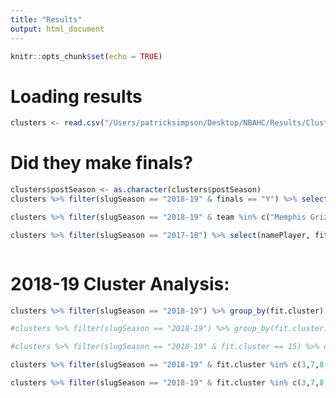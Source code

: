 ```yaml
---
title: "Results"
output: html_document
---
```


```r
knitr::opts_chunk$set(echo = TRUE)
```

# Loading results
```r
clusters <- read.csv("/Users/patricksimpson/Desktop/NBAHC/Results/Clusters.csv")
```

# Did they make finals?
```r
clusters$postSeason <- as.character(clusters$postSeason)
clusters %>% filter(slugSeason == "2018-19" & finals == "Y") %>% select(namePlayer, fit.cluster) %>% group_by(fit.cluster) %>% summarise(count=n()) %>% mutate(prop = count / sum(count))

clusters %>% filter(slugSeason == "2018-19" & team %in% c("Memphis Grizzlies", "Phoenix Suns")) %>% select(namePlayer, fit.cluster) %>% group_by(fit.cluster) %>% summarise(count=n()) %>% mutate(prop = count / sum(count))

```

```r
clusters %>% filter(slugSeason == "2017-18") %>% select(namePlayer, fit.cluster) %>% group_by(fit.cluster) %>% summarise(count=n()) %>% mutate(prop = count / sum(count))



```



# 2018-19 Cluster Analysis:
```r

clusters %>% filter(slugSeason == "2018-19") %>% group_by(fit.cluster) %>% summarise(shooting = mean(three), midrange = mean(midrange), defense = mean(defense), bpm = mean(BPM), vorp = mean(VORP), count=n())


```



```r

#clusters %>% filter(slugSeason == "2018-19") %>% group_by(fit.cluster) %>% summarise(ppg = mean(PTS), apg = mean(AST), rpg = mean(TRB))

#clusters %>% filter(slugSeason == "2018-19" & fit.cluster == 15) %>% dplyr::select(namePlayer)

clusters %>% filter(slugSeason == "2018-19" & fit.cluster %in% c(3,7,8,12,14)) %>% ggplot(aes(OWS, DWS)) + geom_point(aes(colour = Archetype), size = 4) + theme_classic() + theme(legend.background = element_blank(), legend.box.background = element_rect(colour = "black"), legend.title.align = 0.5, legend.position = c(1.0, 0.2), legend.text = element_text(color = "black", size = 12), legend.title = element_text(color = "black", size = 12, face = "bold"),axis.title=element_text(size=14,face="bold")) + xlab("Offensive Win Shares") + ylab("Defensive Win Shares") + stat_ellipse(aes(OWS, DWS,color=Archetype),type = "norm")


```

```r
clusters %>% filter(slugSeason == "2018-19" & fit.cluster %in% c(3,7,8,12,14)) %>% group_by(fit.cluster) %>% summarise(ppg = mean(PTS), rpg = mean(TRB), apg = mean(AST)) %>% dbplyr::select



```
